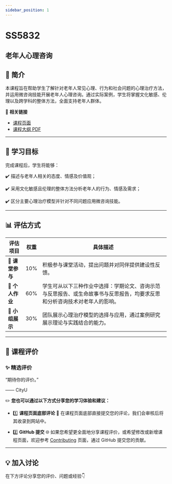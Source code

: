 ```yaml
---
sidebar_position: 1
---
```


# SS5832
## 老年人心理咨询

## **📘 简介**
本课程旨在帮助学生了解针对老年人常见心理、行为和社会问题的心理治疗方法，并运用微咨询技能开展老年人心理咨询。通过实际案例，学生将掌握文化敏感、伦理以及跨学科的整体方法，全面支持老年人群体。

🔗 **相关链接**
- [课程页面](https://www.cityu.edu.hk/catalogue/pg/202526/course/SS5832.htm)
- [课程大纲 PDF](https://www.cityu.edu.hk/catalogue/pg/202526/course/SS5832.pdf)

---

## **🎯 学习目标**

完成课程后，学生将能够：

✔️ 描述与老年人相关的态度、情感及价值观；

✔️ 采用文化敏感且伦理的整体方法分析老年人的行为、情感及需求；

✔️ 区分主要心理治疗模型并针对不同问题应用微咨询技能。

---

## **📊 评估方式**

| **评估项目**             | **权重** | **具体描述**                                                                                       |
|------------------------|---------|---------------------------------------------------------------------------------------------------|
| **💬 课堂参与**          | 10%     | 积极参与课堂活动，提出问题并对同伴提供建设性反馈。                                                         |
| **📄 个人作业**          | 60%     | 学生可从以下三种作业中选择：学期论文、咨询示范与反思报告、或生命故事书与反思报告，均要求反思和分析咨询技术对老年人的影响。               |
| **🎤 小组展示**          | 30%     | 团队展示心理治疗模型的选择与应用，通过案例研究展示理论与实践结合的能力。                                              |

---

## **💬 课程评价**

### ✨ **精选评价**
<div className={commentStyles.commentBox}>
    <p className={commentStyles.commentText}>
        “期待你的评价。”
    </p>
    <p className={commentStyles.commentAuthor}>—— CityU</p>
</div>

✏️ **您也可以通过以下方式分享您的学习体验和建议：**

- 1️⃣ **课程页面底部评论**
💬 在课程页面底部直接提交您的评论，我们会审核后将其收录到网站中。

- 2️⃣ **GitHub 提交**
🌐 如果您希望更全面地分享课程评价，或希望修改或新增课程页面，欢迎参考 [Contributing](/contributing) 页面，通过 GitHub 提交您的贡献。

---

## **💡 加入讨论**

在下方评论分享您的评价、问题或经验👇
<Utterances />
